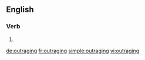 ==English==

===Verb===
{{head|en}}

# {{present participle of|outrage}}

[[de:outraging]]
[[fr:outraging]]
[[simple:outraging]]
[[vi:outraging]]